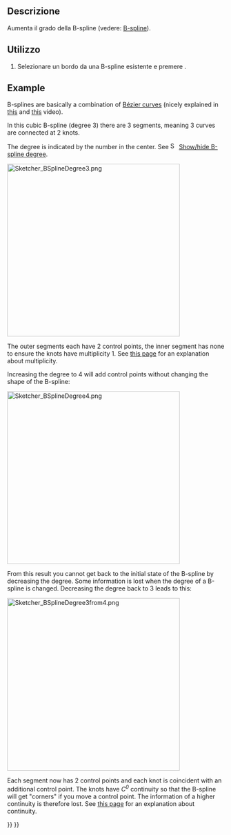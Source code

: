<languages/>

<div class="mw-translate-fuzzy">
{{Docnav/it|[[Sketcher_BSplineConvertToNURB/it|Converti la geometria in B-spline]]|[[Sketcher_BSplineIncreaseKnotMultiplicity/it|Aumenta la molteplicità di nodo]]|[[Sketcher_Workbench/it|Sketcher]]|IconL=Sketcher_BSplineConvertToNURB.svg|IconC=Workbench_Sketcher.svg|IconR=Sketcher_BSplineIncreaseKnotMultiplicity.svg}}
</div>

<div class="mw-translate-fuzzy">
{{GuiCommand/it
|Name=Sketcher_BSplineIncreaseDegree
|Name/it=Aumenta di grado
|Workbenches=[[Sketcher Workbench/it|Sketcher]]
|MenuLocation=Sketch → Strumenti B-spline → Aumenta di grado
|Version=0.17
|SeeAlso=[[Sketcher CompCreateBSpline/it|Crea B-spline]]
}}
</div>

<span id="Description"></span>
==Descrizione==

<div class="mw-translate-fuzzy">
Aumenta il grado della B-spline (vedere: [https://en.wikipedia.org/wiki/B-spline B-spline]).
</div>

<span id="Usage"></span>
==Utilizzo==

<div class="mw-translate-fuzzy">
# Selezionare un bordo da una B-spline esistente e premere {{Button|[[File:Sketcher_BSplineIncreaseDegree.svg|16px]] [[Sketcher_BSplineIncreaseDegree/it|Aumenta di grado]]}}.
</div>

==Example==

B-splines are basically a combination of [[B-Splines#B.C3.A9zier_curves|Bézier curves]] (nicely explained in [https://www.youtube.com/watch?v=bE1MrrqBAl8 this] and [https://www.youtube.com/watch?v=xXJylM2S72s this] video).

In this cubic B-spline (degree 3) there are 3 segments, meaning 3 curves are connected at 2 knots.

The degree is indicated by the number in the center. See [[File:Sketcher_BSplineDegree.svg|16px]] [[Sketcher_BSplineDegree|Show/hide B-spline degree]].

[[File:Sketcher_BSplineDegree3.png|400px]]
{{Caption|B-spline with degree 3 and 2 knots that each have multiplicity 1.}}

The outer segments each have 2 control points, the inner segment has none to ensure the knots have multiplicity 1. See [[Sketcher_BSplineDecreaseKnotMultiplicity#Description|this page]] for an explanation about multiplicity.

Increasing the degree to 4 will add control points without changing the shape of the B-spline:

[[File:Sketcher_BSplineDegree4.png|400px]]
{{Caption|Same B-spline where the degree was changed from 3 to 4. Note that the knot multiplicity has also increased.}}

From this result you cannot get back to the initial state of the B-spline by decreasing the degree. Some information is lost when the degree of a B-spline is changed. Decreasing the degree back to 3 leads to this:

[[File:Sketcher_BSplineDegree3from4.png|400px]]
{{Caption|Same B-spline where the degree was changed back from 4 to 3. Note that the knot multiplicity has increased again. Depending on the B-spline, the algorithm to decrease the degree may add a lot of knots to preserve the shape as has happened here.}}

Each segment now has 2 control points and each knot is coincident with an additional control point. The knots have ''C<sup>0</sup>'' continuity so that the B-spline will get "corners" if you move a control point. The information of a higher continuity is therefore lost. See [[Sketcher_BSplineDecreaseKnotMultiplicity#Description|this page]] for an explanation about continuity.


<div class="mw-translate-fuzzy">
{{Docnav/it|[[Sketcher_BSplineConvertToNURB/it|Converti la geometria in B-spline]]|[[Sketcher_BSplineIncreaseKnotMultiplicity/it|Aumenta la molteplicità di nodo]]|[[Sketcher_Workbench/it|Sketcher]]|IconL=Sketcher_BSplineConvertToNURB.svg|IconC=Workbench_Sketcher.svg|IconR=Sketcher_BSplineIncreaseKnotMultiplicity.svg}}
</div>

{{Sketcher_Tools_navi{{#translation:}}}}
{{Userdocnavi{{#translation:}}}}